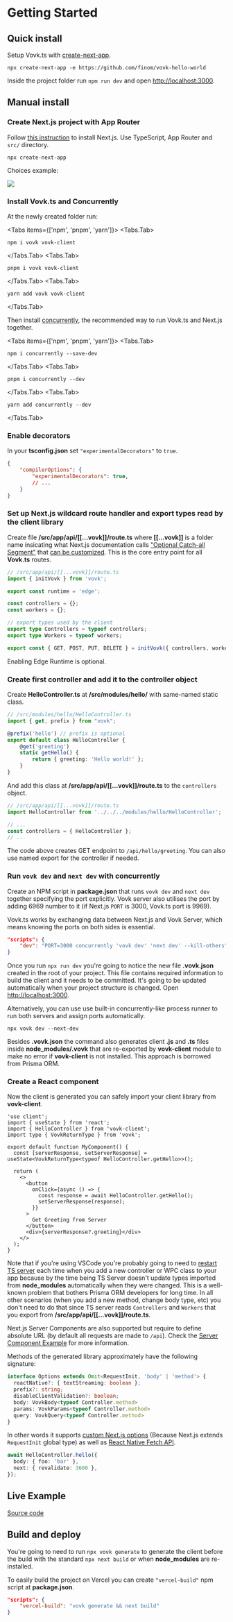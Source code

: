

# Getting Started

## Quick install

Setup Vovk.ts with [create-next-app](https://www.npmjs.com/package/create-next-app).

```
npx create-next-app -e https://github.com/finom/vovk-hello-world
```

Inside the project folder run `npm run dev` and open [http://localhost:3000](http://localhost:3000).

## Manual install

<Steps>

### Create Next.js project with App Router

Follow [this instruction](https://nextjs.org/docs/getting-started/installation) to install Next.js. Use TypeScript, App Router and `src/` directory.

```
npx create-next-app
```

Choices example:

<img className="rounded-lg mt-4" src="https://github.com/finom/vovk/assets/1082083/b9e600da-a43a-4e30-a089-43e5e4b147ef" />

### Install Vovk.ts and Concurrently

At the newly created folder run:

<Tabs items={['npm', 'pnpm', 'yarn']}>
  <Tabs.Tab>
  ```
  npm i vovk vovk-client
  ```
</Tabs.Tab>
  <Tabs.Tab>
  ```
  pnpm i vovk vovk-client
  ```
  </Tabs.Tab>
  <Tabs.Tab>
  ```
  yarn add vovk vovk-client
  ```
  </Tabs.Tab>
</Tabs>


Then install [concurrently](https://www.npmjs.com/package/concurrently), the recommended way to run Vovk.ts and Next.js together.

<Tabs items={['npm', 'pnpm', 'yarn']}>
  <Tabs.Tab>
  ```
  npm i concurrently --save-dev
  ```
</Tabs.Tab>
  <Tabs.Tab>
  ```
  pnpm i concurrently --dev
  ```
  </Tabs.Tab>
  <Tabs.Tab>
  ```
  yarn add concurrently --dev
  ```
  </Tabs.Tab>
</Tabs>

### Enable decorators

In your **tsconfig.json** set `"experimentalDecorators"` to `true`.

```json
{
    "compilerOptions": {
        "experimentalDecorators": true,
        // ...
    }
}
```

### Set up Next.js wildcard route handler and export types read by the client library

Create file **/src/app/api/[[...vovk]]/route.ts** where **[[...vovk]]** is a folder name insicating what Next.js documentation calls ["Optional Catch-all Segment"](https://nextjs.org/docs/pages/building-your-application/routing/dynamic-routes#optional-catch-all-segments) that [can be customized](./config). This is the core entry point for all **Vovk.ts** routes.

```ts
// /src/app/api/[[...vovk]]/route.ts
import { initVovk } from 'vovk';

export const runtime = 'edge';

const controllers = {};
const workers = {};

// export types used by the client
export type Controllers = typeof controllers;
export type Workers = typeof workers;

export const { GET, POST, PUT, DELETE } = initVovk({ controllers, workers });
```

Enabling Edge Runtime is optional.


### Create first controller and add it to the controller object

Create **HelloController.ts** at **/src/modules/hello/** with same-named static class. 

```ts
// /src/modules/hello/HelloController.ts
import { get, prefix } from "vovk";

@prefix('hello') // prefix is optional
export default class HelloController {
    @get('greeting')
    static getHello() {
        return { greeting: 'Hello world!' };
    }
}
```

And add this class at **/src/app/api/[[...vovk]]/route.ts** to the `controllers` object.

```ts
// /src/app/api/[[...vovk]]/route.ts
import HelloController from '../../../modules/hello/HelloController';

// ...
const controllers = { HelloController };
// ...
```

The code above creates GET endpoint to `/api/hello/greeting`. You can also use named export for the controller if needed.

### Run `vovk dev` and `next dev` with concurrently

Create an NPM script in **package.json** that runs `vovk dev` and `next dev` together specifying the port explicitly. 
Vovk server also utilises the port by adding 6969 number to it (if Next.js `PORT` is 3000, Vovk.ts port is 9969). 

Vovk.ts works by exchanging data between Next.js and Vovk Server, which means knowing the ports on both sides is essential.

```json
"scripts": {
    "dev": "PORT=3000 concurrently 'vovk dev' 'next dev' --kill-others"
}
```

Once you run `npx run dev` you're going to notice the new file **.vovk.json** created in the root of your project. This file contains required information to build the client and it needs to be committed. 
It's going to be updated automatically when your project structure is changed. Open [http://localhost:3000](http://localhost:3000).

Alternatively, you can use use built-in concurrently-like process runner to run both servers and assign ports automatically.

```
npx vovk dev --next-dev
```


Besides **.vovk.json** the command also generates client **.js** and **.ts** files inside **node_modules/.vovk** that are re-exported by **vovk-client** module to make no error if **vovk-client** is not installed. This approach is borrowed from Prisma ORM.

### Create a React component 

Now the client is generated you can safely import your client library from **vovk-client**.

```tsx
'use client';
import { useState } from 'react';
import { HelloController } from 'vovk-client';
import type { VovkReturnType } from 'vovk';

export default function MyComponent() {
  const [serverResponse, setServerResponse] = useState<VovkReturnType<typeof HelloController.getHello>>();

  return (
    <>
      <button
        onClick={async () => {
          const response = await HelloController.getHello();
          setServerResponse(response);
        }}
      >
        Get Greeting from Server
      </button>
      <div>{serverResponse?.greeting}</div>
    </>
  );
}
```

Note that if you're using VSCode you're probably going to need to [restart TS server](https://stackoverflow.com/questions/64454845/where-is-vscodes-restart-ts-server) each time when you add a new controller or WPC class to your app because by the time being TS Server doesn't update types imported from **node_modules** automatically when they were changed. This is a well-known problem that bothers Prisma ORM developers for long time. In all other scenarios (when you add a new method, change body type, etc) you don't need to do that since TS server reads `Controllers` and `Workers` that you export from **/src/app/api/[[...vovk]]/route.ts**.

Next.js Server Components are also supported but require to define absolute URL (by default all requests are made to `/api`). Check the [Server Component Example](https://vovk-examples.vercel.app/server-component) for more information.

Methods of the generated library approximately have the following signature:

```ts
interface Options extends Omit<RequestInit, 'body' | 'method'> {
  reactNative?: { textStreaming: boolean };
  prefix?: string;
  disableClientValidation?: boolean;
  body: VovkBody<typeof Controller.method>
  params: VovkParams<typeof Controller.method>
  query: VovkQuery<typeof Controller.method>
}
```

In other words it supports [custom Next.js options](https://nextjs.org/docs/app/building-your-application/data-fetching/fetching-caching-and-revalidating) (Because Next.js extends `RequestInit` global type) as well as [React Native Fetch API](https://www.npmjs.com/package/react-native-fetch-api).

```ts
await HelloController.hello({
  body: { foo: 'bar' },
  next: { revalidate: 3600 },
});
```


</Steps>

## Live Example

<div className="doc-live-example">
    <LiveBasicExample />
</div>
<Tabs items={['Controller', 'Component']}>
  <Tabs.Tab><BasicController /></Tabs.Tab>
  <Tabs.Tab><BasicExample /></Tabs.Tab>
</Tabs>

[Source code](https://github.com/finom/vovk-examples)


## Build and deploy

You're going to need to run `npx vovk generate` to generate the client before the build with the standard `npx next build` or when **node_modules** are re-installed.

To easily build the project on Vercel you can create `"vercel-build"` npm script at **package.json**.

```json
"scripts": {
    "vercel-build": "vovk generate && next build"
}
```
